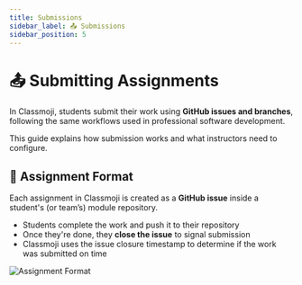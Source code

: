 ```yaml
---
title: Submissions
sidebar_label: 📤 Submissions
sidebar_position: 5
---
```


# 📤 Submitting Assignments

In Classmoji, students submit their work using **GitHub issues and branches**, following the same workflows used in professional software development.

This guide explains how submission works and what instructors need to configure.

## 📝 Assignment Format

Each assignment in Classmoji is created as a **GitHub issue** inside a student's (or team’s) module repository.

- Students complete the work and push it to their repository
- Once they're done, they **close the issue** to signal submission
- Classmoji uses the issue closure timestamp to determine if the work was submitted on time

<img
  alt='Assignment Format'
  className='rounded'
  src='/guide/submission_flow.png'
/>
